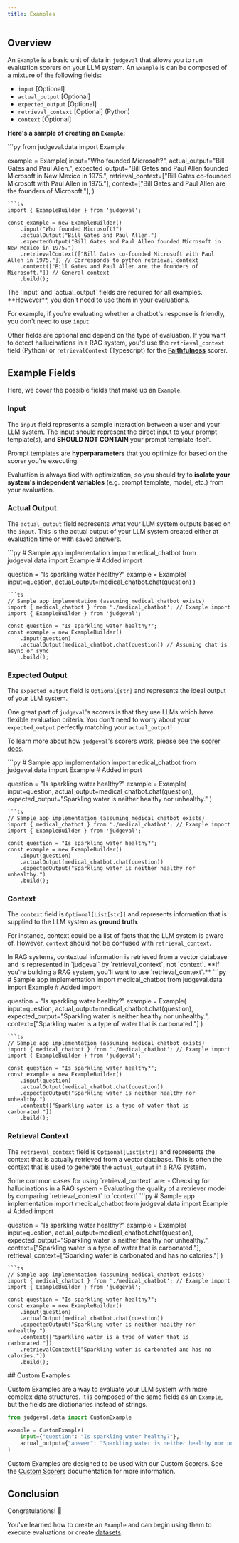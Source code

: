 ```yaml
---
title: Examples
---
```


## Overview
An `Example` is a basic unit of data in `judgeval` that allows you to run evaluation scorers on your LLM system. 
An `Example` is can be composed of a mixture of the following fields:
- `input` [Optional]
- `actual_output` [Optional]
- `expected_output` [Optional]
- `retrieval_context` [Optional] (Python)
- `context` [Optional]

**Here's a sample of creating an `Example`:**

<CodeGroup>
```py
from judgeval.data import Example

example = Example(
    input="Who founded Microsoft?",
    actual_output="Bill Gates and Paul Allen.",
    expected_output="Bill Gates and Paul Allen founded Microsoft in New Mexico in 1975.",
    retrieval_context=["Bill Gates co-founded Microsoft with Paul Allen in 1975."],
    context=["Bill Gates and Paul Allen are the founders of Microsoft."],
)
```
```ts
import { ExampleBuilder } from 'judgeval';

const example = new ExampleBuilder()
    .input("Who founded Microsoft?")
    .actualOutput("Bill Gates and Paul Allen.")
    .expectedOutput("Bill Gates and Paul Allen founded Microsoft in New Mexico in 1975.")
    .retrievalContext(["Bill Gates co-founded Microsoft with Paul Allen in 1975."]) // Corresponds to python retrieval_context
    .context(["Bill Gates and Paul Allen are the founders of Microsoft."]) // General context
    .build();
```
</CodeGroup>

<Note>
The `input` and `actual_output` fields are required for all examples. **However**, you don't need to use them in your evaluations. 

For example, if you're evaluating whether a chatbot's response is friendly, you don't need to use `input`. 

Other fields are optional and depend on the type of evaluation. If you want to detect hallucinations in a RAG system, you'd use the `retrieval_context` field (Python) or `retrievalContext` (Typescript) for the [**Faithfulness**](/evaluation/scorers/faithfulness) scorer.
</Note>

## Example Fields 

Here, we cover the possible fields that make up an `Example`.

### Input 
The `input` field represents a sample interaction between a user and your LLM system. The input should represent the direct input to your prompt template(s), and **SHOULD NOT CONTAIN** your prompt template itself.

<Tip> 

Prompt templates are **hyperparameters** that you optimize for based on the scorer you're executing. 

Evaluation is always tied with optimization, so you should try to **isolate your system's independent variables** (e.g. prompt template, model, etc.) from your evaluation. 

</Tip>

### Actual Output 

The `actual_output` field represents what your LLM system outputs based on the `input`. 
This is the actual output of your LLM system created either at evaluation time or with saved answers.

<CodeGroup>
```py
# Sample app implementation
import medical_chatbot
from judgeval.data import Example # Added import

question = "Is sparkling water healthy?"
example = Example(
    input=question,
    actual_output=medical_chatbot.chat(question)
)
```
```ts
// Sample app implementation (assuming medical_chatbot exists)
import { medical_chatbot } from './medical_chatbot'; // Example import
import { ExampleBuilder } from 'judgeval';

const question = "Is sparkling water healthy?";
const example = new ExampleBuilder()
    .input(question)
    .actualOutput(medical_chatbot.chat(question)) // Assuming chat is async or sync
    .build();
```
</CodeGroup>

### Expected Output

The `expected_output` field is `Optional[str]` and represents the ideal output of your LLM system. 

One great part of `judgeval`'s scorers is that they use LLMs which have flexible evaluation criteria. You don't need to worry about your `expected_output` perfectly matching your `actual_output`!

To learn more about how `judgeval`'s scorers work, please see the [scorer docs](evaluation/scorers/introduction).

<CodeGroup>
```py
# Sample app implementation
import medical_chatbot
from judgeval.data import Example # Added import

question = "Is sparkling water healthy?"
example = Example(
    input=question,
    actual_output=medical_chatbot.chat(question),
    expected_output="Sparkling water is neither healthy nor unhealthy."
)
```
```ts
// Sample app implementation (assuming medical_chatbot exists)
import { medical_chatbot } from './medical_chatbot'; // Example import
import { ExampleBuilder } from 'judgeval';

const question = "Is sparkling water healthy?";
const example = new ExampleBuilder()
    .input(question)
    .actualOutput(medical_chatbot.chat(question))
    .expectedOutput("Sparkling water is neither healthy nor unhealthy.")
    .build();
```
</CodeGroup>

### Context 

The `context` field is `Optional[List[str]]` and represents information that is supplied to the LLM system as **ground truth**. 

For instance, context could be a list of facts that the LLM system is aware of. However, `context` should not be confused with `retrieval_context`.

<Tip>
In RAG systems, contextual information is retrieved from a vector database and is represented in `judgeval` by `retrieval_context`, 
not `context`. **If you're building a RAG system, you'll want to use `retrieval_context`.**
</Tip>

<CodeGroup>
```py
# Sample app implementation
import medical_chatbot
from judgeval.data import Example # Added import

question = "Is sparkling water healthy?"
example = Example(
    input=question,
    actual_output=medical_chatbot.chat(question),
    expected_output="Sparkling water is neither healthy nor unhealthy.",
    context=["Sparkling water is a type of water that is carbonated."]
)
```
```ts
// Sample app implementation (assuming medical_chatbot exists)
import { medical_chatbot } from './medical_chatbot'; // Example import
import { ExampleBuilder } from 'judgeval';

const question = "Is sparkling water healthy?";
const example = new ExampleBuilder()
    .input(question)
    .actualOutput(medical_chatbot.chat(question))
    .expectedOutput("Sparkling water is neither healthy nor unhealthy.")
    .context(["Sparkling water is a type of water that is carbonated."])
    .build();
```
</CodeGroup>

### Retrieval Context 

The `retrieval_context` field is `Optional[List[str]]` and represents the context that is actually retrieved from a vector database. 
This is often the context that is used to generate the `actual_output` in a RAG system.

<Tip>
Some common cases for using `retrieval_context` are:
- Checking for hallucinations in a RAG system
- Evaluating the quality of a retriever model by comparing `retrieval_context` to `context`
</Tip>

<CodeGroup>
```py
# Sample app implementation
import medical_chatbot
from judgeval.data import Example # Added import

question = "Is sparkling water healthy?"
example = Example(
    input=question,
    actual_output=medical_chatbot.chat(question),
    expected_output="Sparkling water is neither healthy nor unhealthy.",
    context=["Sparkling water is a type of water that is carbonated."],
    retrieval_context=["Sparkling water is carbonated and has no calories."]
)
```
```ts
// Sample app implementation (assuming medical_chatbot exists)
import { medical_chatbot } from './medical_chatbot'; // Example import
import { ExampleBuilder } from 'judgeval';

const question = "Is sparkling water healthy?";
const example = new ExampleBuilder()
    .input(question)
    .actualOutput(medical_chatbot.chat(question))
    .expectedOutput("Sparkling water is neither healthy nor unhealthy.")
    .context(["Sparkling water is a type of water that is carbonated."])
    .retrievalContext(["Sparkling water is carbonated and has no calories."])
    .build();
```
</CodeGroup>
## Custom Examples 

Custom Examples are a way to evaluate your LLM system with more complex data structures. It is composed of the same fields as an `Example`, but the fields are dictionaries instead of strings.

```python custom_example.py
from judgeval.data import CustomExample

example = CustomExample(
    input={"question": "Is sparkling water healthy?"},
    actual_output={"answer": "Sparkling water is neither healthy nor unhealthy."},
)
```

Custom Examples are designed to be used with our Custom Scorers. See the [Custom Scorers](/evaluation/scorers/custom_scorers#custom-scorers-with-custom-examples) documentation for more information.

## Conclusion 

Congratulations! 🎉

You've learned how to create an `Example` and can begin using them to execute evaluations or create [datasets](/evaluation/data_datasets).
